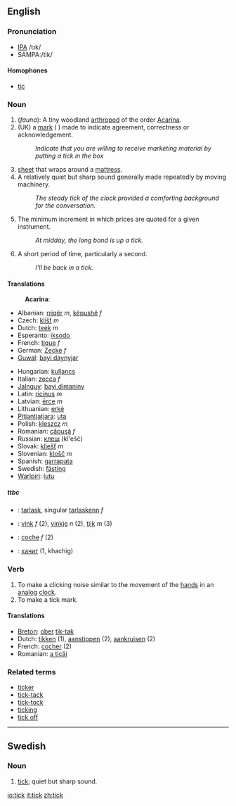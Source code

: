 {{wikipedia}}
==English==

===Pronunciation===
*[[w:IPA|IPA]] /tɪk/
*SAMPA:/tIk/

====Homophones====
*[[tic]]

===Noun===
{{en-noun-reg}}

# (''fauna''): A tiny woodland [[arthropod]] of the order [[Acarina]].
# (UK) a [[mark]] ( <!--what's the Unicode for this symbol?--> ) made to  indicate agreement, correctness or acknowledgement.
#:''Indicate that you are willing to receive marketing material by putting a tick in the box''
# [[sheet]] that wraps around a [[mattress]].
# A relatively quiet but sharp sound generally made repeatedly by moving machinery.
#: ''The steady tick of the clock provided a comforting background for the conversation.''
# {{trading}} The minimum increment in which prices are quoted for a given instrument.
#: ''At midday, the long bond is up a tick.''
# {{colloquial}} A short period of time, particularly a second.
#: ''I'll be back in a tick.''

====Translations====
:'''Acarina''':
{{top}}
*Albanian: [[rriqër]] ''m'', [[këpushë]] ''f''
*Czech: [[klíšť]] ''m''
*Dutch: [[teek]] ''m''
*Esperanto: [[iksodo]]
*French: [[tique]] ''f''
*German: [[Zecke]] ''f''
*[[Guwal]]: [[bayi daynyjar]]
{{mid}}
*Hungarian: [[kullancs]]
*Italian: [[zecca]] ''f''
*[[Jalnguy]]: [[bayi dimaniny]]
*Latin: [[ricinus]] ''m''
*Latvian: [[ērce]] ''m''
*Lithuanian: [[erkė]] {{m}}
*[[Pitjantjatjara]]: [[uta]]
*Polish: [[kleszcz]] ''m''
*Romanian: [[căpuşă]] ''f''
*Russian: [[клещ]] (kl'ešč) {{m}}
*Slovak: [[kliešť]] ''m''
*Slovenian: [[klošč]] ''m''
*Spanish: [[garrapata]] {{f}}
*Swedish: [[fästing]] {{c}}
*[[Warlpiri]]: [[lutu]]
{{bottom}}

=====ttbc=====
{{checktrans}}
*{{ttbc|Breton}}: [[tarlask]], singular [[tarlaskenn]] ''f''
*{{ttbc|Dutch}}: [[vink]] ''f'' (2), [[vinkje]] ''n'' (2), [[tijk]] ''m'' (3)
*{{ttbc|French}}: [[coche]] ''f'' (2)
*{{ttbc|Mongolian}}: [[хачиг]] (1, khachig)

===Verb===
{{en-infl-reg-consonant|tick||}}

# To make a clicking noise similar to the movement of the [[hand]]s in an [[analog]] [[clock]].
# To make a tick mark.

====Translations====
*[[Breton]]: [[ober]] [[tik-tak]]
*Dutch: [[tikken]] (1), [[aanstippen]] (2), [[aankruisen]] (2)
*French: [[cocher]] (2)
*Romanian: [[a ticăi]]

===Related terms===
*[[ticker]]
*[[tick-tack]]
*[[tick-tock]]
*[[ticking]]
*[[tick off]]

----

==Swedish==
===Noun===
{{sv-noun-irreg-n}}

#[[tick#English|tick]]; quiet but sharp sound.

[[io:tick]]
[[it:tick]]
[[zh:tick]]
